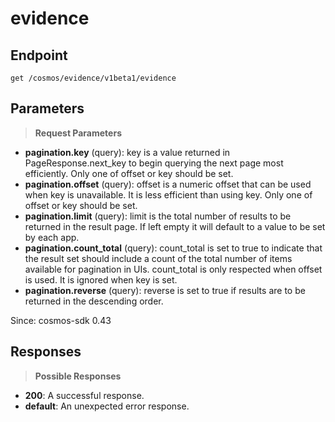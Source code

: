 # evidence

## Endpoint
```http
get /cosmos/evidence/v1beta1/evidence
```

## Parameters
> **Request Parameters**

- **pagination.key** (query): key is a value returned in PageResponse.next_key to begin
querying the next page most efficiently. Only one of offset or key
should be set.
- **pagination.offset** (query): offset is a numeric offset that can be used when key is unavailable.
It is less efficient than using key. Only one of offset or key should
be set.
- **pagination.limit** (query): limit is the total number of results to be returned in the result page.
If left empty it will default to a value to be set by each app.
- **pagination.count_total** (query): count_total is set to true  to indicate that the result set should include
a count of the total number of items available for pagination in UIs.
count_total is only respected when offset is used. It is ignored when key
is set.
- **pagination.reverse** (query): reverse is set to true if results are to be returned in the descending order.

Since: cosmos-sdk 0.43

## Responses
> **Possible Responses**

- **200**: A successful response.
- **default**: An unexpected error response.

